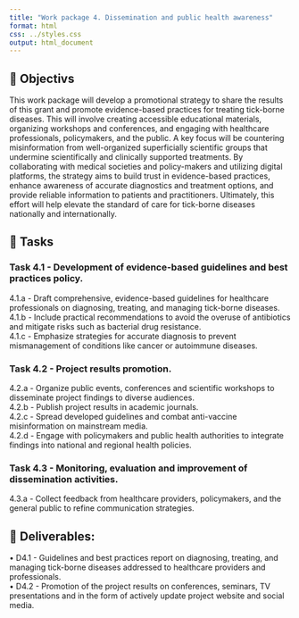 ```yaml
---
title: "Work package 4. Dissemination and public health awareness"
format: html
css: ../styles.css
output: html_document
---
```


## 🎯 Objectivs

This work package will develop a promotional strategy to share the results of this grant and promote evidence-based practices for treating tick-borne diseases. This will involve creating accessible educational materials, organizing workshops and conferences, and engaging with healthcare professionals, policymakers, and the public. A key focus will be countering misinformation from well-organized superficially scientific groups that undermine scientifically and clinically supported treatments. By collaborating with medical societies and policy-makers and utilizing digital platforms, the strategy aims to build trust in evidence-based practices, enhance awareness of accurate diagnostics and treatment options, and provide reliable information to patients and practitioners. Ultimately, this effort will help elevate the standard of care for tick-borne diseases nationally and internationally.

## 🚧 Tasks

### Task 4.1 - Development of evidence-based guidelines and best practices policy.

 4.1.a - Draft comprehensive, evidence-based guidelines for healthcare professionals on diagnosing, treating, and managing tick-borne diseases.  
 4.1.b - Include practical recommendations to avoid the overuse of antibiotics and mitigate risks such as bacterial drug resistance.  
 4.1.c - Emphasize strategies for accurate diagnosis to prevent mismanagement of conditions like cancer or autoimmune diseases.  

### Task 4.2 - Project results promotion.

 4.2.a  - Organize public events, conferences and scientific workshops to disseminate project findings to diverse audiences.  
 4.2.b - Publish project results in academic journals.   
 4.2.c - Spread developed guidelines and combat anti-vaccine misinformation on mainstream media.  
 4.2.d - Engage with policymakers and public health authorities to integrate findings into national and regional health policies.  

### Task 4.3 - Monitoring, evaluation and improvement of dissemination activities.

 4.3.a - Collect feedback from healthcare providers, policymakers, and the general public to refine communication strategies.  

## 🚚 Deliverables:

•	D4.1 - Guidelines and best practices report on diagnosing, treating, and managing tick-borne diseases addressed to healthcare providers and professionals.  
•	D4.2 - Promotion of the project results on conferences, seminars, TV presentations and in the form of actively update project website and social media.  
